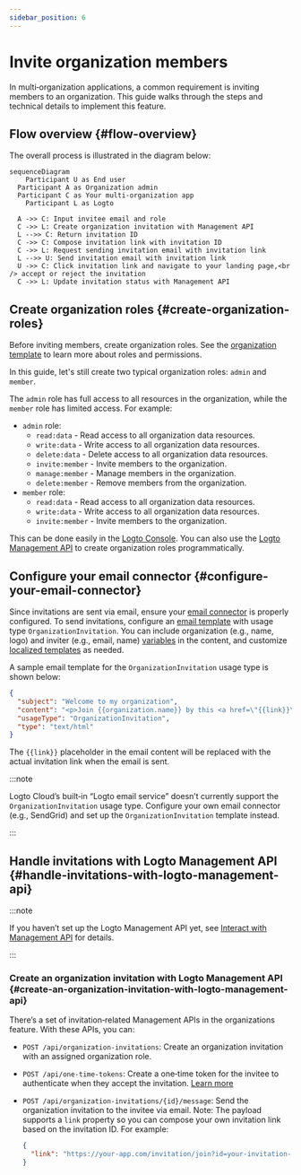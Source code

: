 ```yaml
---
sidebar_position: 6
---
```


# Invite organization members

In multi‑organization applications, a common requirement is inviting members to an organization. This guide walks through the steps and technical details to implement this feature.

## Flow overview \{#flow-overview}

The overall process is illustrated in the diagram below:

```mermaid
sequenceDiagram
	Participant U as End user
  Participant A as Organization admin
  Participant C as Your multi-organization app
	Participant L as Logto

  A ->> C: Input invitee email and role
  C ->> L: Create organization invitation with Management API
  L -->> C: Return invitation ID
  C ->> C: Compose invitation link with invitation ID
  C ->> L: Request sending invitation email with invitation link
  L -->> U: Send invitation email with invitation link
  U ->> C: Click invitation link and navigate to your landing page,<br /> accept or reject the invitation
  C ->> L: Update invitation status with Management API
```

## Create organization roles \{#create-organization-roles}

Before inviting members, create organization roles. See the [organization template](/authorization/organization-template) to learn more about roles and permissions.

In this guide, let's still create two typical organization roles: `admin` and `member`.

The `admin` role has full access to all resources in the organization, while the `member` role has limited access. For example:

- `admin` role:
  - `read:data` - Read access to all organization data resources.
  - `write:data` - Write access to all organization data resources.
  - `delete:data` - Delete access to all organization data resources.
  - `invite:member` - Invite members to the organization.
  - `manage:member` - Manage members in the organization.
  - `delete:member` - Remove members from the organization.
- `member` role:
  - `read:data` - Read access to all organization data resources.
  - `write:data` - Write access to all organization data resources.
  - `invite:member` - Invite members to the organization.

This can be done easily in the [Logto Console](https://cloud.logto.io/). You can also use the [Logto Management API](https://openapi.logto.io/operation/operation-createorganizationrole) to create organization roles programmatically.

## Configure your email connector \{#configure-your-email-connector}

Since invitations are sent via email, ensure your [email connector](/connectors/email-connectors) is properly configured. To send invitations, configure an [email template](/connectors/email-connectors/email-templates#email-template-types) with usage type `OrganizationInvitation`. You can include organization (e.g., name, logo) and inviter (e.g., email, name) [variables](/connectors/email-connectors/email-templates#email-template-variables) in the content, and customize [localized templates](/connectors/email-connectors/email-templates#email-template-localization) as needed.

A sample email template for the `OrganizationInvitation` usage type is shown below:

```json
{
  "subject": "Welcome to my organization",
  "content": "<p>Join {{organization.name}} by this <a href=\"{{link}}\" target=\"_blank\">link</a>.</p>",
  "usageType": "OrganizationInvitation",
  "type": "text/html"
}
```

The `{{link}}` placeholder in the email content will be replaced with the actual invitation link when the email is sent.

:::note

Logto Cloud’s built‑in “Logto email service” doesn’t currently support the `OrganizationInvitation` usage type. Configure your own email connector (e.g., SendGrid) and set up the `OrganizationInvitation` template instead.

:::

## Handle invitations with Logto Management API \{#handle-invitations-with-logto-management-api}

:::note

If you haven’t set up the Logto Management API yet, see [Interact with Management API](/integrate-logto/interact-with-management-api) for details.

:::

### Create an organization invitation with Logto Management API \{#create-an-organization-invitation-with-logto-management-api}

There’s a set of invitation‑related Management APIs in the organizations feature. With these APIs, you can:

- `POST /api/organization-invitations`: Create an organization invitation with an assigned organization role.
- `POST /api/one-time-tokens`: Create a one‑time token for the invitee to authenticate when they accept the invitation. [Learn more](/end-user-flows/one-time-token)
- `POST /api/organization-invitations/{id}/message`: Send the organization invitation to the invitee via email.
  Note: The payload supports a `link` property so you can compose your own invitation link based on the invitation ID. For example:

  ```json
  {
    "link": "https://your-app.com/invitation/join?id=your-invitation-id&token=your-one-time-token&email=invitee-email"
  }
  ```
